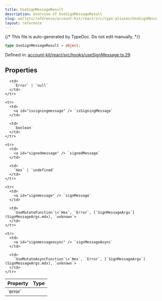 ```yaml
---
title: UseSignMessageResult
description: Overview of UseSignMessageResult
slug: wallets/reference/account-kit/react/src/type-aliases/UseSignMessageResult
layout: reference
---
```


{/* This file is auto-generated by TypeDoc. Do not edit manually. */}

```ts
type UseSignMessageResult = object;
```

Defined in: [account-kit/react/src/hooks/useSignMessage.ts:29](https://github.com/alchemyplatform/aa-sdk/blob/9f926c402d1661309abbf8eae8431e52e8c5e53f/account-kit/react/src/hooks/useSignMessage.ts#L29)

## Properties

<table>
  <thead>
    <tr>
      <th align="left">Property</th>
      <th align="left">Type</th>
    </tr>
  </thead>

  <tbody>
    <tr>
      <td>
        <a id="error" /> `error`
      </td>

      <td>
        `Error` | `null`
      </td>
    </tr>

    <tr>
      <td>
        <a id="issigningmessage" /> `isSigningMessage`
      </td>

      <td>
        `boolean`
      </td>
    </tr>

    <tr>
      <td>
        <a id="signedmessage" /> `signedMessage`
      </td>

      <td>
        `Hex` | `undefined`
      </td>
    </tr>

    <tr>
      <td>
        <a id="signmessage" /> `signMessage`
      </td>

      <td>
        `UseMutateFunction`\<`Hex`, `Error`, [`SignMessageArgs`](SignMessageArgs.mdx), `unknown`>
      </td>
    </tr>

    <tr>
      <td>
        <a id="signmessageasync" /> `signMessageAsync`
      </td>

      <td>
        `UseMutateAsyncFunction`\<`Hex`, `Error`, [`SignMessageArgs`](SignMessageArgs.mdx), `unknown`>
      </td>
    </tr>

  </tbody>
</table>
